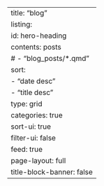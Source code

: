 ---
title: "blog"  
listing:
  id: hero-heading
  contents: posts
    # - "blog_posts/*.qmd"
  sort: 
    - "date desc"
    - "title desc"
  type: grid
  categories: true
  sort-ui: true
  filter-ui: false
  feed: true
page-layout: full
title-block-banner: false
---